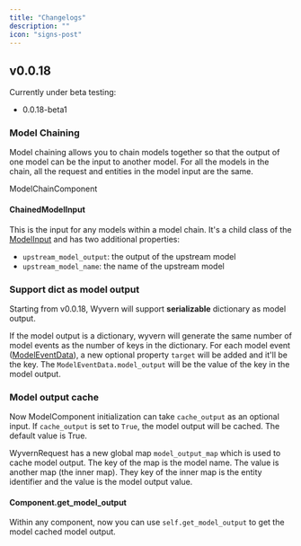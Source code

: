 ```yaml
---
title: "Changelogs"
description: ""
icon: "signs-post"
---
```


## v0.0.18

Currently under beta testing:

- 0.0.18-beta1

### Model Chaining

Model chaining allows you to chain models together so that the output of one model can be the input to another model. For all the models in the chain, all the request and entities in the model input are the same.

ModelChainComponent

#### ChainedModelInput

This is the input for any models within a model chain. It's a child class of the
[ModelInput](/model_service#modelinput) and has two additional properties:

- `upstream_model_output`: the output of the upstream model
- `upstream_model_name`: the name of the upstream model

### Support dict as model output

Starting from v0.0.18, Wyvern will support **serializable** dictionary as model output.

If the model output is a dictionary, wyvern will generate the same number of
model events as the number of keys in the dictionary. For each
model event ([ModelEventData](/sdk_ref#modeleventdata-objects)), a new optional property `target` will be added and it'll be
the key. The `ModelEventData.model_output` will be the value of the key in the
model output.

### Model output cache

Now ModelComponent initialization can take `cache_output` as an optional
input. If `cache_output` is set to `True`, the model output will be cached.
The default value is True.

WyvernRequest has a new global map `model_output_map` which is used to
cache model output. The key of the map is the model name. The value is another
map (the inner map). They key of the inner map is the entity identifier and
the value is the model output value.

#### Component.get_model_output

Within any component, now you can use `self.get_model_output` to get the
model cached model output.
